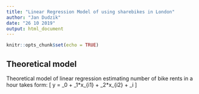 ```yaml
---
title: "Linear Regression Model of using sharebikes in London"
author: "Jan Dudzik"
date: "26 10 2019"
output: html_document
---
```


```r
knitr::opts_chunk$set(echo = TRUE)
```

## Theoretical model

Theoretical model of linear regression estimating number of bike rents in a hour takes form:
\[
y = \beta_0 + \beta_1*x_{i1} + \beta_2*x_{i2} + \epsilon_i
\]


